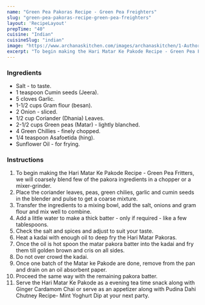 ---
name: "Green Pea Pakoras Recipe - Green Pea Freighters"
slug: "green-pea-pakoras-recipe-green-pea-freighters"
layout: 'RecipeLayout'
prepTime: "40"
cuisine: "Indian"
cuisineSlug: "indian"
image: "https://www.archanaskitchen.com/images/archanaskitchen/1-Author/Farrukh_Aziz_Ansari/Hari_Matar_Ke_Pakode.jpg"
excerpt: "To begin making the Hari Matar Ke Pakode Recipe - Green Pea Fritters, we will coarsely blend few of the pakora ingredients in a chopper or a mixer-grinder"
---

### Ingredients

- Salt - to taste.
- 1 teaspoon Cumin seeds (Jeera).
- 5 cloves Garlic.
- 1-1/2 cups Gram flour (besan).
- 2 Onion - sliced.
- 1/2 cup Coriander (Dhania) Leaves.
- 2-1/2 cups Green peas (Matar) - lightly blanched.
- 4 Green Chillies - finely chopped.
- 1/4 teaspoon Asafoetida (hing).
- Sunflower Oil - for frying.

### Instructions

1. To begin making the Hari Matar Ke Pakode Recipe - Green Pea Fritters, we will coarsely blend few of the pakora ingredients in a chopper or a mixer-grinder.
1. Place the coriander leaves, peas, green chilies, garlic and cumin seeds in the blender and pulse to get a coarse mixture.
1. Transfer the ingredients to a mixing bowl, add the salt, onions and gram flour and mix well to combine.
1. Add a little water to make a thick batter - only if required - like a few tablespoons.
1. Check the salt and spices and adjust to suit your taste.
1. Heat a kadai with enough oil to deep fry the Hari Matar Pakoras.
1. Once the oil is hot spoon the matar pakora batter into the kadai and fry them till golden brown and cris on all sides.
1. Do not over crowd the kadai.
1. Once one batch of the Matar ke Pakode are done, remove from the pan and drain on an oil absorbent paper.
1. Proceed the same way with the remaining pakora batter.
1. Serve the Hari Matar Ke Pakode as a evening tea time snack along with Ginger Cardamom Chai or serve as an appetizer along with Pudina Dahi Chutney Recipe- Mint Yoghurt Dip at your next party.
